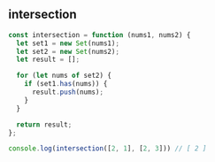 
## intersection

```js
const intersection = function (nums1, nums2) {
  let set1 = new Set(nums1);
  let set2 = new Set(nums2);
  let result = [];

  for (let nums of set2) {
    if (set1.has(nums)) {
      result.push(nums);
    }
  }

  return result;
};

console.log(intersection([2, 1], [2, 3])) // [ 2 ]
```
